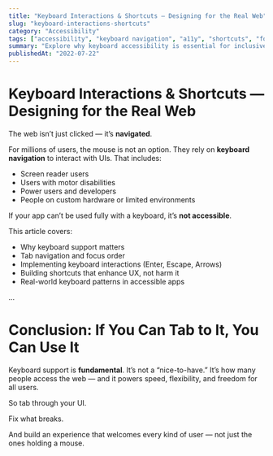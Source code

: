 ```yaml
---
title: "Keyboard Interactions & Shortcuts — Designing for the Real Web"
slug: "keyboard-interactions-shortcuts"
category: "Accessibility"
tags: ["accessibility", "keyboard navigation", "a11y", "shortcuts", "focus"]
summary: "Explore why keyboard accessibility is essential for inclusive UX. Learn how to design and implement intuitive keyboard interactions and shortcuts, and ensure your app works without a mouse."
publishedAt: "2022-07-22"
---
```


# Keyboard Interactions & Shortcuts — Designing for the Real Web

The web isn’t just clicked — it’s **navigated**.

For millions of users, the mouse is not an option. They rely on **keyboard navigation** to interact with UIs. That includes:
- Screen reader users
- Users with motor disabilities
- Power users and developers
- People on custom hardware or limited environments

If your app can’t be used fully with a keyboard, it’s **not accessible**.

This article covers:
- Why keyboard support matters
- Tab navigation and focus order
- Implementing keyboard interactions (Enter, Escape, Arrows)
- Building shortcuts that enhance UX, not harm it
- Real-world keyboard patterns in accessible apps

...

# Conclusion: If You Can Tab to It, You Can Use It

Keyboard support is **fundamental**. It’s not a “nice-to-have.” It’s how many people access the web — and it powers speed, flexibility, and freedom for all users.

So tab through your UI.

Fix what breaks.

And build an experience that welcomes every kind of user — not just the ones holding a mouse.

